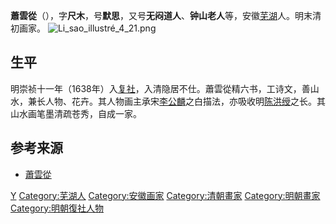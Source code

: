 {{Otheruses|other=名为无闷道人的其他人物|无闷道人}}

'''蕭雲從'''（{{bd|1596年||1673年||X}}），字'''尺木'''，号'''默思'''，又号'''无闷道人'''、'''钟山老人'''等，安徽[[芜湖|芜湖]]人。明末清初画家。
[[File:Li_sao_illustré_4_21.png|thumb]]

==生平==
明崇祯十一年（1638年）入[[复社|复社]]，入清隐居不仕。蕭雲從精六书，工诗文，善山水，兼长人物、花卉。其人物画主承宋[[李公麟|李公麟]]之白描法，亦吸收明[[陈洪绶|陈洪绶]]之长。其山水画笔墨清疏苍秀，自成一家。

==参考来源==
*[https://web.archive.org/web/20120629223640/http://www.dpm.org.cn/shtml/320/@/29793.html 蕭雲從]

{{Authority control}}

{{DEFAULTSORT:X}}
[[Category:萧姓|Y]]
[[Category:芜湖人|Category:芜湖人]]
[[Category:安徽画家|Category:安徽画家]]
[[Category:清朝畫家|Category:清朝畫家]]
[[Category:明朝畫家|Category:明朝畫家]]
[[Category:明朝復社人物|Category:明朝復社人物]]